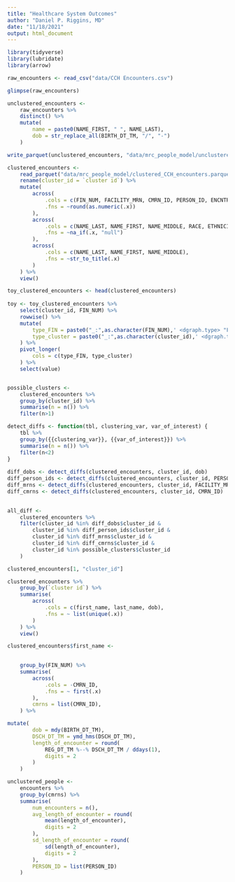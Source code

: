 ```yaml
---
title: "Healthcare System Outcomes"
author: "Daniel P. Riggins, MD"
date: "11/18/2021"
output: html_document
---
```


```r
library(tidyverse)
library(lubridate)
library(arrow)
```

```r
raw_encounters <- read_csv("data/CCH Encounters.csv")

glimpse(raw_encounters)
```
```r
unclustered_encounters <- 
    raw_encounters %>%
    distinct() %>%
    mutate(
        name = paste0(NAME_FIRST, " ", NAME_LAST),
        dob = str_replace_all(BIRTH_DT_TM, "/", "-")
    )
```

```r
write_parquet(unclustered_encounters, "data/mrc_people_model/unclustered_CCH_encounters.parquet")
```

```r
clustered_encounters <- 
    read_parquet("data/mrc_people_model/clustered_CCH_encounters.parquet") %>%
    rename(cluster_id = `cluster id`) %>%
    mutate(
        across(
            .cols = c(FIN_NUM, FACILITY_MRN, CMRN_ID, PERSON_ID, ENCNTR_ID),
            .fns = ~round(as.numeric(.x))
        ),
        across(
            .cols = c(NAME_LAST, NAME_FIRST, NAME_MIDDLE, RACE, ETHNICITY, SEX, INSURANCE, LOC_FACILITY_CD, LOC_BUILDING_CD, LOC_NURSE_UNIT_CD),
            .fns = ~na_if(.x, "null")
        ),
        across(
            .cols = c(NAME_LAST, NAME_FIRST, NAME_MIDDLE),
            .fns = ~str_to_title(.x)
        )
    ) %>%
    view()

toy_clustered_encounters <- head(clustered_encounters)
    
toy <- toy_clustered_encounters %>%
    select(cluster_id, FIN_NUM) %>%
    rowwise() %>%
    mutate(
        type_FIN = paste0("_:",as.character(FIN_NUM),' <dgraph.type> "FIN" .'),
        type_cluster = paste0("_:",as.character(cluster_id),' <dgraph.type> "Person" .')
    ) %>%
    pivot_longer(
        cols = c(type_FIN, type_cluster)
    ) %>%
    select(value)



```


```r
possible_clusters <- 
    clustered_encounters %>%
    group_by(cluster_id) %>%
    summarise(n = n()) %>%
    filter(n>1)

detect_diffs <- function(tbl, clustering_var, var_of_interest) {
    tbl %>%
    group_by({{clustering_var}}, {{var_of_interest}}) %>%
    summarise(n = n()) %>%
    filter(n<2)
}
    
diff_dobs <- detect_diffs(clustered_encounters, cluster_id, dob)
diff_person_ids <- detect_diffs(clustered_encounters, cluster_id, PERSON_ID)
diff_mrns <- detect_diffs(clustered_encounters, cluster_id, FACILITY_MRN)
diff_cmrns <- detect_diffs(clustered_encounters, cluster_id, CMRN_ID)
    

all_diff <- 
    clustered_encounters %>%
    filter(cluster_id %in% diff_dobs$cluster_id &
        cluster_id %in% diff_person_ids$cluster_id &
        cluster_id %in% diff_mrns$cluster_id &
        cluster_id %in% diff_cmrns$cluster_id &
        cluster_id %in% possible_clusters$cluster_id
    )

clustered_encounters[1, "cluster_id"]
```


```r
clustered_encounters %>%
    group_by(`cluster id`) %>%
    summarise(
        across(
            .cols = c(first_name, last_name, dob),
            .fns = ~ list(unique(.x))
        )
    ) %>%
    view()

clustered_encounters$first_name <- 

    
    group_by(FIN_NUM) %>%
    summarise(
        across(
            .cols = -CMRN_ID,
            .fns = ~ first(.x)
        ),
        cmrns = list(CMRN_ID),
    ) %>%

mutate(
        dob = mdy(BIRTH_DT_TM),
        DSCH_DT_TM = ymd_hms(DSCH_DT_TM),
        length_of_encounter = round(
            REG_DT_TM %--% DSCH_DT_TM / ddays(1),
            digits = 2
        )
    )
```


```r
unclustered_people <-
    encounters %>%
    group_by(cmrns) %>%
    summarise(
        num_encounters = n(),
        avg_length_of_encounter = round(
            mean(length_of_encounter),
            digits = 2
        ),
        sd_length_of_encounter = round(
            sd(length_of_encounter),
            digits = 2
        ),
        PERSON_ID = list(PERSON_ID)
    )


```


